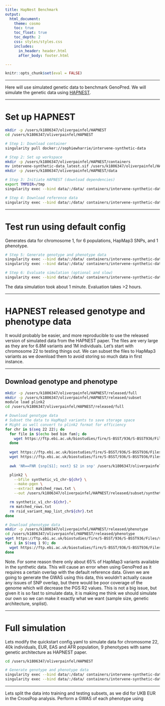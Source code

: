 ```yaml
---
title: HapNest Benchmark
output: 
  html_document:
    theme: cosmo
    toc: true
    toc_float: true
    toc_depth: 2
    css: styles/styles.css
    includes:
      in_header: header.html
      after_body: footer.html

---
```


```r
knitr::opts_chunk$set(eval = FALSE)
```

***

Here will use simulated genetic data to benchmark GenoPred. We will simulate the genetic data using [HAPNEST](https://github.com/intervene-EU-H2020/synthetic_data).

***

# Set up HAPNEST

```bash
mkdir -p /users/k1806347/oliverpainfel/HAPNEST
cd /users/k1806347/oliverpainfel/HAPNEST

# Step 1: Download container
singularity pull docker://sophiewharrie/intervene-synthetic-data

# Step 2: Set up workspace
mkdir -p /users/k1806347/oliverpainfel/HAPNEST/containers
mv intervene-synthetic-data_latest.sif /users/k1806347/oliverpainfel/HAPNEST/containers/
mkdir -p /users/k1806347/oliverpainfel/HAPNEST/data

# Step 3: Initiate HAPNEST (download dependencies)
export TMPDIR=/tmp
singularity exec --bind data/:/data/ containers/intervene-synthetic-data_latest.sif init

# Step 4: Download reference data
singularity exec --bind data/:/data/ containers/intervene-synthetic-data_latest.sif fetch

```

***

# Test run using default config

Generates data for chromosome 1, for 6 populations, HapMap3 SNPs, and 1 phenotype.

```bash
# Step 5: Generate genotype and phenotype data
singularity exec --bind data/:/data/ containers/intervene-synthetic-data_latest.sif generate_geno 1 data/config.yaml
singularity exec --bind data/:/data/ containers/intervene-synthetic-data_latest.sif generate_pheno data/config.yaml

# Step 6: Evaluate simulation (optional and slow)
singularity exec --bind data/:/data/ containers/intervene-synthetic-data_latest.sif validate data/config.yaml
```

The data simulation took about 1 minute. Evaluation takes >2 hours.

***

# HAPNEST released genotype and phenotype data

It would probably be easier, and more reproducible to use the released version of simulated data from the HAPNEST paper. The files are very large as they are for 6.8M variants and 1M individuals. Let's start with chromosome 22 to testing things out. We can subset the files to HapMap3 variants as we download them to avoid storing so much data in first instance.

***

## Download genotype and phenotype

```bash
mkdir -p /users/k1806347/oliverpainfel/HAPNEST/released/full
mkdir -p /users/k1806347/oliverpainfel/HAPNEST/released/subset
module load plink2
cd /users/k1806347/oliverpainfel/HAPNEST/released/full

# Download genotype data
# Subset the data to HapMap3 variants to save storage space
# Might as well convert to plink2 format for efficiency
for chr in $(seq 22 22); do
  for file in $(echo bed bim fam); do
    wget https://ftp.ebi.ac.uk/biostudies/fire/S-BSST/936/S-BSST936/Files/genotypes/synthetic_v1_chr-${chr}.${file}
  done
  
  wget https://ftp.ebi.ac.uk/biostudies/fire/S-BSST/936/S-BSST936/Files/rsids/rsid_variant_map_list_chr22.txt
  wget https://ftp.ebi.ac.uk/biostudies/fire/S-BSST/936/S-BSST936/Files/example/synthetic_small_v1_chr-22.bim
  
  awk 'NR==FNR {snp[$1]; next} $2 in snp' /users/k1806347/oliverpainfel/GenoPred/pipeline/resources/data/hm3_snplist/w_hm3.snplist rsid_variant_map_list_chr22.txt > matched_rows.txt

  plink2 \
    --bfile synthetic_v1_chr-${chr} \
    --make-pgen \
    --extract matched_rows.txt \
    --out /users/k1806347/oliverpainfel/HAPNEST/released/subset/synthetic_v1_hm3_chr${chr}

  rm synthetic_v1_chr-${chr}.*
  rm matched_rows.txt
  rm rsid_variant_map_list_chr${chr}.txt
done

# Download phenotype data
mkdir -p /users/k1806347/oliverpainfel/HAPNEST/released/phenotype
cd /users/k1806347/oliverpainfel/HAPNEST/released/phenotype
wget https://ftp.ebi.ac.uk/biostudies/fire/S-BSST/936/S-BSST936/Files/synthetic_v1.sample
for i in $(seq 1 9); do
  wget https://ftp.ebi.ac.uk/biostudies/fire/S-BSST/936/S-BSST936/Files/phenotypes/synthetic_v1.pheno${i}
done

```

Note. For some reason there only about 65% of HapMap3 variants available in the synthetic data. This will cause an error when using GenoPred as it requires a certain overlap with the default reference data. Given we are going to generate the GWAS using this data, this wouldn't actually cause any issues of SNP overlap, but there would be poor coverage of the genome which will decrease the PGS R2 values. This is not a big issue, but given it is so fast to simulate data, it is making me think we should simulate our own so we can make it exactly what we want (sample size, genetic architecture, snplist).

***

# Full simulation

Lets modify the quickstart config.yaml to simulate data for chromosome 22, 40k individuals, EUR, EAS and AFR population, 9 phenotypes with same genetic architecture as HAPNEST paper.

```bash
cd /users/k1806347/oliverpainfel/HAPNEST

# Generate genotype and phenotype data
singularity exec --bind data/:/data/ containers/intervene-synthetic-data_latest.sif generate_geno 8 data/config.synth_1.yaml
singularity exec --bind data/:/data/ containers/intervene-synthetic-data_latest.sif generate_pheno data/config.synth_1.yaml

```



***

Lets split the data into training and testing subsets, as we did for UKB EUR in the CrossPop analysis. Perform a GWAS of each phenotype using 




